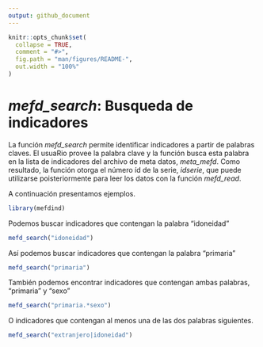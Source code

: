 ```yaml
---
output: github_document
---
```


```r
knitr::opts_chunk$set(
  collapse = TRUE,
  comment = "#>",
  fig.path = "man/figures/README-",
  out.width = "100%"
)
```

# *mefd_search*: Busqueda de indicadores 

La función *mefd_search* permite identificar indicadores a partir de palabras claves. El usuaRio provee la palabra clave y la función busca esta palabra en la lista de indicadores del archivo de meta datos, *meta_mefd*. Como resultado, la función otorga el número íd de la serie, *idserie*, que puede utilizarse poisteriormente para leer los datos con la función *mefd_read*.

A continuación presentamos ejemplos. 

```r
library(mefdind)
```

Podemos buscar indicadores que contengan la palabra "idoneidad"
```r
mefd_search("idoneidad")
```

Así podemos buscar indicadores que contengan la palabra "primaria"
```r
mefd_search("primaria")
```

También podemos encontrar indicadores que contengan ambas palabras, "primaria" y "sexo"
```r
mefd_search("primaria.*sexo")
```

O indicadores que contengan al menos una de las dos palabras siguientes.  
```r
mefd_search("extranjero|idoneidad")
```
